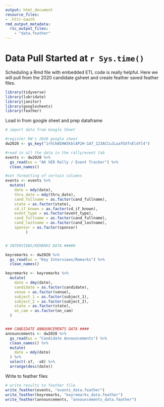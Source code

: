 ```yaml
---
output: html_document
resource_files:
- .httr-oauth
rmd_output_metadata:
  rsc_output_files:
    - "data.feather"
---
```


# Data Pull Started at `r Sys.time()`

Scheduling a Rmd file with embedded ETL code is really helpful. 
Here we will pull from the 2020 candidate gsheet and create feather saved feather files.


```r

library(tidyverse)
library(lubridate)
library(janitor)
library(googlesheets)
library(feather)

```

Load in from google sheet and prep dataframe
```r

# import data from Google Sheet 

#register DW's 2020 google sheet
dw2020 <- gs_key("1rhCkWIHW3kblAP2H-1A7_123ACCuJLoafGXfnEldYl4")

#read in all the data in the rally/event tab
events <- dw2020 %>% 
  gs_read(ws = "AK VER Rally / Event Tracker") %>% 
  clean_names() 

#set formatting of certain columns
events <- events %>% 
  mutate(
    date = mdy(date),
    thru_date = mdy(thru_date),
    cand_fullname = as.factor(cand_fullname),
    state = as.factor(state),
    cd_if_known = as.factor(cd_if_known),
    event_type = as.factor(event_type),
    cand_fullname = as.factor(cand_fullname),
    cand_lastname = as.factor(cand_lastname),
    sponsor = as.factor(sponsor)
         )


# INTERVIEWS/REMARKS DATA #####

keyremarks <- dw2020 %>%
  gs_read(ws = "Key Interviews/Remarks") %>%
  clean_names()

keyremarks <- keyremarks %>% 
  mutate(
    date = dmy(date),
    candidate = as.factor(candidate),
    venue = as.factor(venue),
    subject_1 = as.factor(subject_1),
    subject_2 = as.factor(subject_2),
    state = as.factor(state),
    on_cam = as.factor(on_cam)
  )


### CANDIDATE ANNOUNCEMENTS DATA ####
announcements <- dw2020 %>%
  gs_read(ws = "Candidate Announcements") %>%
  clean_names() %>% 
  mutate(
    date = mdy(date)
  ) %>% 
  select(-x7, -x8) %>% 
  arrange(desc(date))


```


Write to feather files

```r

# write results to feather file
write_feather(events, "events_data.feather")
write_feather(keyremarks, "keyremarks_data.feather")
write_feather(announcements, "announcements_data.feather")

```


